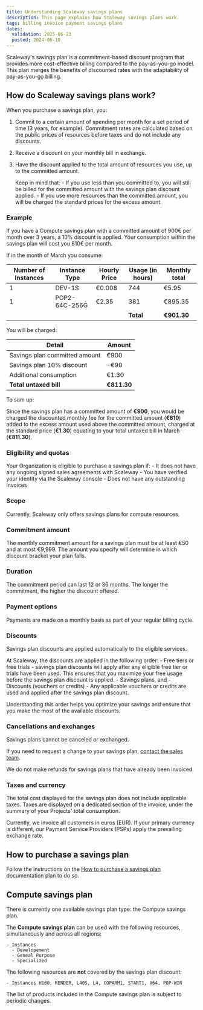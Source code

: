 ```yaml
---
title: Understanding Scaleway savings plans
description: This page explains how Scaleway savings plans work.
tags: billing invoice payment savings plans
dates:
  validation: 2025-06-23
  posted: 2024-06-10
---
```



Scaleway's savings plan is a commitment-based discount program that provides more cost-effective billing compared to the pay-as-you-go model. This plan merges the benefits of discounted rates with the adaptability of pay-as-you-go billing.

## How do Scaleway savings plans work?

When you purchase a savings plan, you:

1. Commit to a certain amount of spending per month for a set period of time (3 years, for example).
    <Message type="note">
      Commitment rates are calculated based on the public prices of resources before taxes and do not include any discounts.
    </Message>
2. Receive a discount on your monthly bill in exchange.
3. Have the discount applied to the total amount of resources you use, up to the committed amount.

    <Message type="important">
      Keep in mind that:
        - If you use less than you committed to, you will still be billed for the committed amount with the savings plan discount applied.
        - If you use more resources than the committed amount, you will be charged the standard prices for the excess amount.
    </Message>

<Lightbox image={image} size="medium" alt="the image contains a graph showing a simulation of how the savings plan works for an account. X axis = month and Y axis = commitment amount in Euro. A horizontal line represents the committed amount. The graph displays the consumption of an account over three months. In the first month, the consumption is under the committed amount, so under the line. For the second month, the consumption is exactly the committed amount, so it joins the line. On the third and last month, the consumption went over the committed amount. Therefore, it goes over the line." />

### Example

If you have a Compute savings plan with a committed amount of 900€ per month over 3 years, a 10% discount is applied. Your consumption within the savings plan will cost you 810€ per month.

If in the month of March you consume:

| Number of Instances | Instance Type | Hourly Price | Usage (in hours) | Monthly total |
| --- | --- | --- | --- | --- |
| 1 | DEV-1S | €0.008 | 744 | €5.95 |
| 1 | POP2-64C-256G | €2.35 | 381 | €895.35 |
|  |  |  | **Total** | **€901.30** |

You will be charged:

| Detail | Amount |
| --- | --- |
| Savings plan committed amount | €900 |
| Savings plan 10% discount | -€90 |
| Additional consumption   | €1.30 |
|  **Total untaxed bill**  | **€811.30** |

To sum up:

Since the savings plan has a committed amount of **€900**, you would be charged the discounted monthly fee for the committed amount (**€810**) added to the excess amount used above the committed amount, charged at the standard price (**€1.30**) equating to your total untaxed bill in March (**€811.30**).

### Eligibility and quotas

Your Organization is eligible to purchase a savings plan if:
    - It does not have any ongoing signed sales agreements with Scaleway
    - You have verified your identity via the Scaleway console
    - Does not have any outstanding invoices

### Scope

Currently, Scaleway only offers savings plans for compute resources.

### Commitment amount

The monthly commitment amount for a savings plan must be at least €50 and at most €9,999. The amount you specify will determine in which discount bracket your plan falls.

### Duration

The commitment period can last 12 or 36 months. The longer the commitment, the higher the discount offered.

### Payment options

Payments are made on a monthly basis as part of your regular billing cycle.

### Discounts

Savings plan discounts are applied automatically to the eligible services.

At Scaleway, the discounts are applied in the following order:
    - Free tiers or free trials - savings plan discounts will apply after any eligible free tier or trials have been used. This ensures that you maximize your free usage before the savings plan discount is applied.
    - Savings plans, and
    - Discounts (vouchers or credits) - Any applicable vouchers or credits are used and applied after the savings plan discount.

Understanding this order helps you optimize your savings and ensure that you make the most of the available discounts.

### Cancellations and exchanges

Savings plans cannot be canceled or exchanged.

If you need to request a change to your savings plan, [contact the sales team](https://www.scaleway.com/en/contact-sales/).

We do not make refunds for savings plans that have already been invoiced.

### Taxes and currency

The total cost displayed for the savings plan does not include applicable taxes. Taxes are displayed on a dedicated section of the invoice, under the summary of your Projects' total consumption.

<Lightbox image={image2} size="medium" alt="" />

Currently, we invoice all customers in euros (EUR). If your primary currency is different, our Payment Service Providers (PSPs) apply the prevailing exchange rate.

## How to purchase a savings plan

Follow the instructions on the [How to purchase a savings plan](/billing/how-to/purchase-savings-plan/) documentation plan to do so.

## Compute savings plan

There is currently one available savings plan type: the Compute savings plan.

The **Compute savings plan** can be used with the following resources, simultaneously and across all regions:

    - Instances
      - Developement
      - Geneal Purpose
      - Specialized

The following resources are **not** covered by the savings plan discount:

    - Instances H100, RENDER, L40S, L4, COPARM1, START1, X64, POP-WIN


<Message type="important">
  The list of products included in the Compute savings plan is subject to periodic changes.
</Message>
